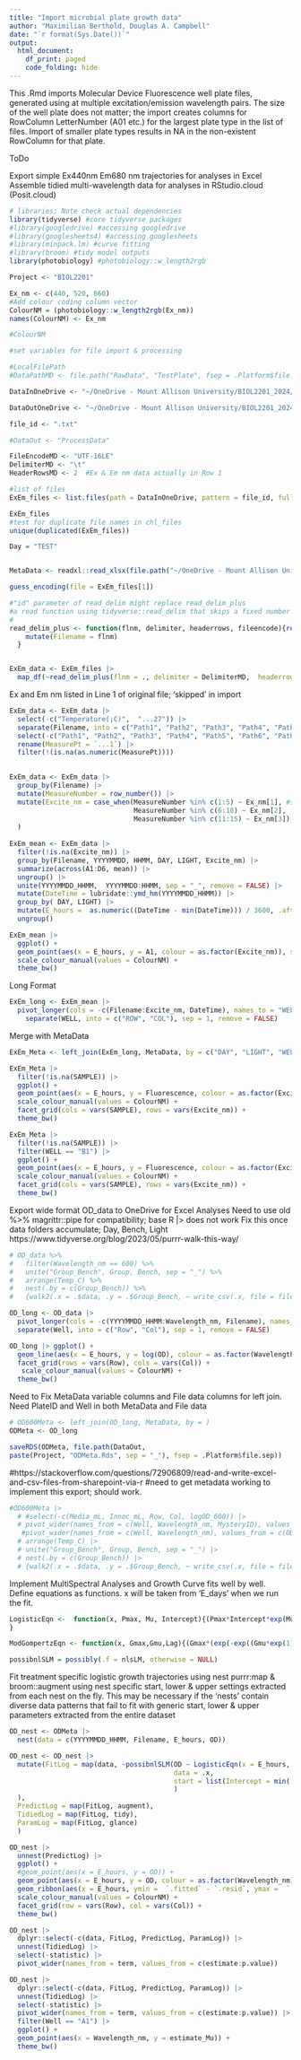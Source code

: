 ```yaml
---
title: "Import microbial plate growth data"
author: "Maximilian Berthold, Douglas A. Campbell"
date: "`r format(Sys.Date())`"
output:
  html_document:
    df_print: paged
    code_folding: hide
---
```


This .Rmd imports Molecular Device Fluorescence well plate files, generated using at multiple excitation/emission wavelength pairs.
The size of the well plate does not matter; the import creates columns for RowColumn LetterNumber (A01 etc.) for the largest plate type in the list of files.
Import of smaller plate types results in NA in the non-existent RowColumn for that plate.

ToDo

Export simple Ex440nm Em680 nm trajectories for analyses in Excel
Assemble tidied multi-wavelength data for analyses in RStudio.cloud (Posit.cloud)


```r
# libraries; Note check actual dependencies
library(tidyverse) #core tidyverse packages
#library(googledrive) #accessing googledrive
#library(googlesheets4) #accessing googlesheets
#library(minpack.lm) #curve fitting
#library(broom) #tidy model outputs
library(photobiology) #photobiology::w_length2rgb


```


```r
Project <- "BIOL2201"

Ex_nm <- c(440, 520, 660)
#Add colour coding column vector
ColourNM = (photobiology::w_length2rgb(Ex_nm))
names(ColourNM) <- Ex_nm

#ColourNM

#set variables for file import & processing

#LocalFilePath
#DataPathMD <- file.path("RawData", "TestPlate", fsep = .Platform$file.sep)

DataInOneDrive <- "~/OneDrive - Mount Allison University/BIOL2201_2024/TestRaw"

DataOutOneDrive <- "~/OneDrive - Mount Allison University/BIOL2201_2024/WI2024Labs/Lab3_MicroGrowth/TestGrowthData"

file_id <- ".txt"

#DataOut <- "ProcessData"

FileEncodeMD <- "UTF-16LE" 
DelimiterMD <- "\t"
HeaderRowsMD <- 2  #Ex & Em nm data actually in Row 1

#list of files
ExEm_files <- list.files(path = DataInOneDrive, pattern = file_id, full.names = TRUE)

ExEm_files
#test for duplicate file names in chl_files
unique(duplicated(ExEm_files))

Day = "TEST"


MetaData <- readxl::read_xlsx(file.path("~/OneDrive - Mount Allison University/BIOL2201_2024/WI2024Labs/Lab3_MicroGrowth/WellPlateMetaData.xlsx"), sheet = "TEST")

```


```r
guess_encoding(file = ExEm_files[1])

```


```r
#"id" parameter of read_delim might replace read_delim_plus
#a read function using tidyverse::read_delim that skips a fixed number of header rows, and adds columns to the dataframe containing the filename and the file creation date time.
# 
read_delim_plus <- function(flnm, delimiter, headerrows, fileencode){read_delim(flnm, delim = delimiter,  col_names = TRUE,  skip = headerrows, escape_double = FALSE,  locale = locale(encoding = fileencode), trim_ws = TRUE) |>
    mutate(Filename = flnm)
  }


ExEm_data <- ExEm_files |>
  map_df(~read_delim_plus(flnm = ., delimiter = DelimiterMD,  headerrows = HeaderRowsMD,  fileencode = FileEncodeMD))

```

Ex and Em nm listed in Line 1 of original file; 'skipped' in import
```r
ExEm_data <- ExEm_data |>
  select(-c("Temperature(¡C)",  "...27")) |>
  separate(Filename, into = c("Path1", "Path2", "Path3", "Path4", "Path5", "Path6", "Path7", "YYYYMMDD", "HHMM","DAY", "LIGHT", "txt"), sep = "([\\/\\_\\.])", remove = FALSE) |>
  select(-c("Path1", "Path2", "Path3", "Path4", "Path5", "Path6", "Path7", "txt")) |>
  rename(MeasurePt = `...1`) |>
  filter(!(is.na(as.numeric(MeasurePt))))
 

ExEm_data <- ExEm_data |>
  group_by(Filename) |>
  mutate(MeasureNumber = row_number()) |>
  mutate(Excite_nm = case_when(MeasureNumber %in% c(1:5) ~ Ex_nm[1], #smarter ways to do this
                               MeasureNumber %in% c(6:10) ~ Ex_nm[2],
                               MeasureNumber %in% c(11:15) ~ Ex_nm[3]), .after = MeasurePt
  )
 
ExEm_mean <- ExEm_data |>
  filter(!is.na(Excite_nm)) |>
  group_by(Filename, YYYYMMDD, HHMM, DAY, LIGHT, Excite_nm) |>
  summarize(across(A1:D6, mean)) |>
  ungroup() |>
  unite(YYYYMMDD_HHMM,  YYYYMMDD:HHMM, sep = "_", remove = FALSE) |>
  mutate(DateTime = lubridate::ymd_hm(YYYYMMDD_HHMM)) |>
  group_by( DAY, LIGHT) |>
  mutate(E_hours =  as.numeric((DateTime - min(DateTime))) / 3600, .after = YYYYMMDD_HHMM) |>
  ungroup()

```


```r
ExEm_mean |>
  ggplot() +
  geom_point(aes(x = E_hours, y = A1, colour = as.factor(Excite_nm)), show.legend = FALSE) + 
  scale_colour_manual(values = ColourNM) +
  theme_bw()

```


Long Format
```r

ExEm_long <- ExEm_mean |>
  pivot_longer(cols = -c(Filename:Excite_nm, DateTime), names_to = "WELL", values_to = "Fluorescence") |>
    separate(WELL, into = c("ROW", "COL"), sep = 1, remove = FALSE)

```




Merge with MetaData
```r
ExEm_Meta <- left_join(ExEm_long, MetaData, by = c("DAY", "LIGHT", "WELL"))
```


```r
ExEm_Meta |>
  filter(!is.na(SAMPLE)) |>
  ggplot() +
  geom_point(aes(x = E_hours, y = Fluorescence, colour = as.factor(Excite_nm)), show.legend = FALSE) + 
  scale_colour_manual(values = ColourNM) +
  facet_grid(cols = vars(SAMPLE), rows = vars(Excite_nm)) + 
  theme_bw()

ExEm_Meta |>
  filter(!is.na(SAMPLE)) |>
  filter(WELL == "B1") |>
  ggplot() +
  geom_point(aes(x = E_hours, y = Fluorescence, colour = as.factor(Excite_nm)), show.legend = FALSE) + 
  scale_colour_manual(values = ColourNM) +
  facet_grid(cols = vars(SAMPLE), rows = vars(Excite_nm)) + 
  theme_bw()

```

Export wide format OD_data to OneDrive for Excel Analyses
Need to use old %>% magrittr::pipe for compatibility; base R |> does not work
Fix this once data folders accumulate; Day, Bench, Light
https://www.tidyverse.org/blog/2023/05/purrr-walk-this-way/

```r
# OD_data %>%
#   filter(Wavelength_nm == 600) %>%
#   unite("Group_Bench", Group, Bench, sep = "_") %>%
#   arrange(Temp_C) %>%
#   nest(.by = c(Group_Bench)) %>%
#   {walk2(.x = .$data, .y = .$Group_Bench, ~ write_csv(.x, file = file.path("..", "..", "..", "..", DataOneDrive, str_c(.y, ".csv"))))}

```


```r
OD_long <- OD_data |>
  pivot_longer(cols = -c(YYYYMMDD_HHMM:Wavelength_nm, Filename), names_to = "WELL", values_to = "OD") |>
  separate(Well, into = c("Row", "Col"), sep = 1, remove = FALSE)

```

```r
OD_long |> ggplot() +
  geom_line(aes(x = E_hours, y = log(OD), colour = as.factor(Wavelength_nm)), show.legend = FALSE) + 
  facet_grid(rows = vars(Row), cols = vars(Col)) +
   scale_colour_manual(values = ColourNM) +
  theme_bw()


```

Need to Fix MetaData variable columns and File data columns for left join.
Need PlateID and Well in both MetaData and File data
```r
# OD600Meta <- left_join(OD_long, MetaData, by = )
ODMeta <- OD_long

```


```r
saveRDS(ODMeta, file.path(DataOut, 
paste(Project, "ODMeta.Rds", sep = "_"), fsep = .Platform$file.sep))

```

#https://stackoverflow.com/questions/72906809/read-and-write-excel-and-csv-files-from-sharepoint-via-r
#need to get metadata working to implement this export; should work.
```r
#OD600Meta |>
  # #select(-c(Media_mL, Innoc_mL, Row, Col, logOD_600)) |>
  # pivot_wider(names_from = c(Well, Wavelength_nm, MysteryID), values_from = c(OD)) |>
   #pivot_wider(names_from = c(Well, Wavelength_nm), values_from = c(OD)) |>
  # arrange(Temp_C) |>
  # unite("Group_Bench", Group, Bench, sep = "_") |>
  # nest(.by = c(Group_Bench)) |>
  # {walk2(.x = .$data, .y = .$Group_Bench, ~ write_csv(.x, file = file.path("..", "..", "..", "..", DataOneDrive, str_c(.y, ".csv"))))}

```


Implement MultiSpectral Analyses and Growth Curve fits well by well.
Define equations as functions.
x will be taken from 'E_days' when we run the fit.
```r
LogisticEqn <-  function(x, Pmax, Mu, Intercept){(Pmax*Intercept*exp(Mu*x))/(Pmax + (Intercept*(exp(Mu*x)-1)))
}

ModGompertzEqn <- function(x, Gmax,Gmu,Lag){(Gmax*(exp(-exp((Gmu*exp(1))/Gmax*(Lag-x)+1))))}

possibnlSLM = possibly(.f = nlsLM, otherwise = NULL)
```

Fit treatment specific logistic growth trajectories using nest purrr:map & broom::augment using nest specific start, lower & upper settings extracted from each nest on the fly.
This may be necessary if the 'nests' contain diverse data patterns that fail to fit with generic start, lower & upper parameters extracted from the entire dataset

```r
OD_nest <- ODMeta |>
  nest(data = c(YYYYMMDD_HHMM, Filename, E_hours, OD))

OD_nest <- OD_nest |> 
  mutate(FitLog = map(data, ~possibnlSLM(OD ~ LogisticEqn(x = E_hours, Intercept, Mu, Pmax),
                                         data = .x,
                                         start = list(Intercept = min(.$OD, na.rm = TRUE), Mu = 0.1, Pmax = max(.$OD, na.rm = TRUE))
                                         )
  ),
  PredictLog = map(FitLog, augment),
  TidiedLog = map(FitLog, tidy),
  ParamLog = map(FitLog, glance)
  )

OD_nest |>
  unnest(PredictLog) |>
  ggplot() + 
  #geom_point(aes(x = E_hours, y = OD)) +
  geom_point(aes(x = E_hours, y = OD, colour = as.factor(Wavelength_nm))) + 
  geom_ribbon(aes(x = E_hours, ymin =  `.fitted` - `.resid`, ymax =  `.fitted` + `.resid`, colour = as.factor(Wavelength_nm))) +
  scale_colour_manual(values = ColourNM) +
  facet_grid(row = vars(Row), col = vars(Col)) +
  theme_bw()

OD_nest |> 
  dplyr::select(-c(data, FitLog, PredictLog, ParamLog)) |>
  unnest(TidiedLog) |>
  select(-statistic) |>
  pivot_wider(names_from = term, values_from = c(estimate:p.value))

OD_nest |> 
  dplyr::select(-c(data, FitLog, PredictLog, ParamLog)) |>
  unnest(TidiedLog) |>
  select(-statistic) |>
  pivot_wider(names_from = term, values_from = c(estimate:p.value)) |>
  filter(Well == "A1") |>
  ggplot() +
  geom_point(aes(x = Wavelength_nm, y = estimate_Mu)) +
  theme_bw()

```

